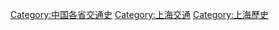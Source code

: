 [[Category:中国各省交通史|Category:中国各省交通史]]
[[Category:上海交通|Category:上海交通]]
[[Category:上海歷史|Category:上海歷史]]